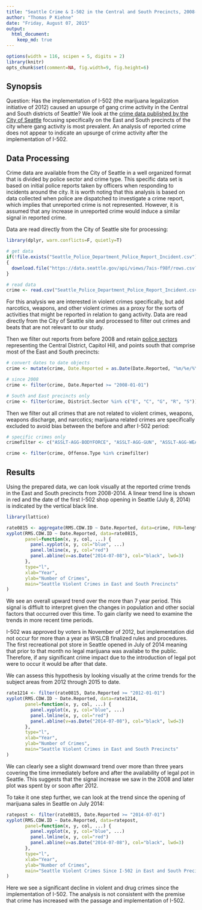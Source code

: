 ---
title: "Seattle Crime & I-502 in the Central and South Precincts, 2008-2014"
author: "Thomas P Kiehne"
date: "Friday, August 07, 2015"
output: 
  html_document:
    keep_md: true
---
```{r setoptions, message = FALSE, tidy = FALSE, echo = FALSE, warning=FALSE}
options(width = 116, scipen = 5, digits = 2)
library(knitr)
opts_chunk$set(comment=NA, fig.width=9, fig.height=6)
```

## Synopsis

Question: Has the implementation of I-502 (the marijuana legalization initiative of 2012) caused an upsurge of gang crime activity in the Central and South districts of Seattle?  We look at the [crime data published by the City of Seattle](https://data.seattle.gov) focusing specifically on the East and South precincts of the city where gang activity is most prevalent.  An analysis of reported crime does not appear to indicate an upsurge of crime activity after the implementation of I-502.


## Data Processing

Crime data are available from the City of Seattle in a well organized format that is divided by police sector and crime type.  This specific data set is based on initial police reports taken by officers when responding to incidents around the city. It is worth noting that this analysis is based on data collected when police are dispatched to investigate a crime report, which implies that unreported crime is not represented.  However, it is assumed that any increase in unreported crime would induce a similar signal in reported crime.

Data are read directly from the City of Seattle site for processing:

```{r data, cache=TRUE}
library(dplyr, warn.conflicts=F, quietly=T)

# get data
if(!file.exists("Seattle_Police_Department_Police_Report_Incident.csv"))
{
  download.file("https://data.seattle.gov/api/views/7ais-f98f/rows.csv?accessType=DOWNLOAD", "Seattle_Police_Department_Police_Report_Incident.csv", method="internal", mode="w")
}

# read data
crime <- read.csv("Seattle_Police_Department_Police_Report_Incident.csv")

```

For this analysis we are interested in violent crimes specifically, but add narcotics, weapons, and other violent crimes as a proxy for the sorts of activities that might be reported in relation to gang activity. Data are read directly from the City of Seattle site and processed to filter out crimes and beats that are not relevant to our study.

Then we filter out reports from before 2008 and retain [police sectors](http://spdblotter.seattle.gov/2015/01/27/spd-adds-supervisors-shifts-police-beats-as-part-of-reform-efforts/) representing the Central District, Capitol Hill, and points south that comprise most of the East and South precincts:

```{r datafilter}

# convert dates to date objects
crime <- mutate(crime, Date.Reported = as.Date(Date.Reported, "%m/%e/%Y"))

# since 2008
crime <- filter(crime, Date.Reported >= "2008-01-01")

# South and East precincts only
crime <- filter(crime, District.Sector %in% c("E", "C", "G", "R", "S"))

```

Then we filter out all crimes that are not related to violent crimes, weapons, weapons discharge, and narcotics; marijuana related crimes are specifically excluded to avoid bias between the before and after I-502 period:

```{r datafilter2}

# specific crimes only
crimefilter <- c("ASSLT-AGG-BODYFORCE", "ASSLT-AGG-GUN", "ASSLT-AGG-WEAPON", "ASSLT-OTHER", "DRIVE-BY", "HOMICIDE-JUST-GUN", "HOMICIDE-JUST-WEAPON", "HOMICIDE-NEG-MANS-BODYFORCE", "HOMICIDE-NEG-MANS-GUN", "HOMICIDE-PREMEDITATED-BODYFORC", "HOMICIDE-PREMEDITATED-GUN", "NARC-DISTRIBUTE-HALLUCINOGEN", "NARC-DRUG TRAFFIC LOITERING", "NARC-EQUIPMENT/PARAPHENALIA", "NARC-FORGERY-PRESCRIPTION", "NARC-FOUND-AMPHETAMINE", "NARC-FOUND-COCAINE", "NARC-FOUND-HALLUCINOGEN", "NARC-FOUND-HEROIN", "NARC-FOUND-METH", "NARC-FOUND-OPIUM", "NARC-FOUND-PILL/TABLET", "NARC-FOUND-SYNTHETIC", "NARC-FRAUD-PRESCRIPTION", "NARC-MANUFACTURE-HALLUCINOGEN", "NARC-MANUFACTURE-OTHER", "NARC-POSSESS-AMPHETAMINE", "NARC-POSSESS-BARBITUATE", "NARC-POSSESS-COCAINE", "NARC-POSSESS-HALLUCINOGEN", "NARC-POSSESS-HEROIN", "NARC-POSSESS-METH", "NARC-POSSESS-OPIUM", "NARC-POSSESS-PILL/TABLET", "NARC-POSSESS-PRESCRIPTION", "NARC-POSSESS-SYNTHETIC", "NARC-SELL-AMPHETAMINE", "NARC-SELL-BARBITUATE", "NARC-SELL-COCAINE", "NARC-SELL-HALLUCINOGEN", "NARC-SELL-HEROIN", "NARC-SELL-METH", "NARC-SELL-OPIUM", "NARC-SELL-PILL/TABLET", "NARC-SELL-PRESCRIPTION", "NARC-SELL-SYNTHETIC", "NARC-SMUGGLE-COCAINE", "NARC-SMUGGLE-METH", "NARC-SMUGGLE-OTHER", "ROBBERY-RESIDENCE-GUN", "ROBBERY-RESIDENCE-WEAPON", "ROBBERY-STREET-BODYFORCE", "ROBBERY-STREET-GUN", "ROBBERY-STREET-WEAPON", "THREATS-KILL", "THREATS-OTHER", "THREATS-WEAPON", "WEAPON-CONCEALED", "WEAPON-DISCHARGE", "WEAPON-POSSESSION", "WEAPON-SELLING", "WEAPON-SURRENDER-EXCLUDING FIR", "WEAPON-UNLAWFUL USE")

crime <- filter(crime, Offense.Type %in% crimefilter)

```


## Results

Using the prepared data, we can look visually at the reported crime trends in the East and South precincts from 2008-2014. A linear trend line is shown in red and the date of the first I-502 shop opening in Seattle (July 8, 2014) is indicated by the vertical black line.


```{r allperiods}

library(lattice)

rate0815 <- aggregate(RMS.CDW.ID ~ Date.Reported, data=crime, FUN=length)
xyplot(RMS.CDW.ID ~ Date.Reported, data=rate0815,
       panel=function(x, y, col, ...) {
         panel.xyplot(x, y, col="blue", ...)
         panel.lmline(x, y, col="red")
         panel.abline(v=as.Date("2014-07-08"), col="black", lwd=3)
       },
       type="l",
       xlab="Year", 
       ylab="Number of Crimes", 
       main="Seattle Violent Crimes in East and South Precincts"
)

```

We see an overall upward trend over the more than 7 year period.  This signal is diffiult to interpret given the changes in population and other social factors that occurred over this time.  To gain clarity we need to examine the trends in more recent time periods.

I-502 was approved by voters in November of 2012, but implementation did not occur for more than a year as WSLCB finalized rules and procedures.  The first recreational pot store in Seattle opened in July of 2014 meaning that prior to that month no legal marijuana was availabe to the public.  Therefore, if any significant crime impact due to the introduction of legal pot were to occur it would be after that date.  

We can assess this hypothesis by looking visually at the crime trends for the subject areas from 2012 through 2015 to date.

```{r recentperiods}

rate1214 <- filter(rate0815, Date.Reported >= "2012-01-01")
xyplot(RMS.CDW.ID ~ Date.Reported, data=rate1214,
       panel=function(x, y, col, ...) {
         panel.xyplot(x, y, col="blue", ...)
         panel.lmline(x, y, col="red")
         panel.abline(v=as.Date("2014-07-08"), col="black", lwd=3)
       },
       type="l",
       xlab="Year", 
       ylab="Number of Crimes", 
       main="Seattle Violent Crimes in East and South Precincts"
)

```

We can clearly see a slight downward trend over more than three years covering the time immediately before and after the availability of legal pot in Seattle.  This suggests that the signal increase we saw in the 2008 and later plot was spent by or soon after 2012.

To take it one step further, we can look at the trend since the opening of marijuana sales in Seattle on July 2014:

```{r postperiod}

ratepost <- filter(rate0815, Date.Reported >= "2014-07-01")
xyplot(RMS.CDW.ID ~ Date.Reported, data=ratepost,
       panel=function(x, y, col, ...) {
         panel.xyplot(x, y, col="blue", ...)
         panel.lmline(x, y, col="red")
         panel.abline(v=as.Date("2014-07-08"), col="black", lwd=3)
       },
       type="l",
       xlab="Year", 
       ylab="Number of Crimes", 
       main="Seattle Violent Crimes Since I-502 in East and South Precincts"
)

```

Here we see a significant decline in violent and drug crimes since the implementation of I-502. The analysis is not consistent with the premise that crime has increased with the passage and implementation of I-502.

